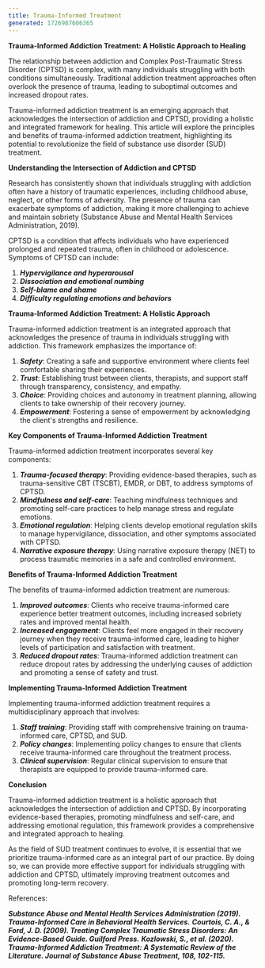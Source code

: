 ---
title: Trauma-Informed Treatment
generated: 1726987606365
---

**Trauma-Informed Addiction Treatment: A Holistic Approach to Healing**

The relationship between addiction and Complex Post-Traumatic Stress Disorder (CPTSD) is complex, with many individuals struggling with both conditions simultaneously. Traditional addiction treatment approaches often overlook the presence of trauma, leading to suboptimal outcomes and increased dropout rates.

Trauma-informed addiction treatment is an emerging approach that acknowledges the intersection of addiction and CPTSD, providing a holistic and integrated framework for healing. This article will explore the principles and benefits of trauma-informed addiction treatment, highlighting its potential to revolutionize the field of substance use disorder (SUD) treatment.

**Understanding the Intersection of Addiction and CPTSD**

Research has consistently shown that individuals struggling with addiction often have a history of traumatic experiences, including childhood abuse, neglect, or other forms of adversity. The presence of trauma can exacerbate symptoms of addiction, making it more challenging to achieve and maintain sobriety (Substance Abuse and Mental Health Services Administration, 2019).

CPTSD is a condition that affects individuals who have experienced prolonged and repeated trauma, often in childhood or adolescence. Symptoms of CPTSD can include:

1. ***Hypervigilance and hyperarousal***
2. ***Dissociation and emotional numbing***
3. ***Self-blame and shame***
4. ***Difficulty regulating emotions and behaviors***

**Trauma-Informed Addiction Treatment: A Holistic Approach**

Trauma-informed addiction treatment is an integrated approach that acknowledges the presence of trauma in individuals struggling with addiction. This framework emphasizes the importance of:

1. ***Safety***: Creating a safe and supportive environment where clients feel comfortable sharing their experiences.
2. ***Trust***: Establishing trust between clients, therapists, and support staff through transparency, consistency, and empathy.
3. ***Choice***: Providing choices and autonomy in treatment planning, allowing clients to take ownership of their recovery journey.
4. ***Empowerment***: Fostering a sense of empowerment by acknowledging the client's strengths and resilience.

**Key Components of Trauma-Informed Addiction Treatment**

Trauma-informed addiction treatment incorporates several key components:

1. ***Trauma-focused therapy***: Providing evidence-based therapies, such as trauma-sensitive CBT (TSCBT), EMDR, or DBT, to address symptoms of CPTSD.
2. ***Mindfulness and self-care***: Teaching mindfulness techniques and promoting self-care practices to help manage stress and regulate emotions.
3. ***Emotional regulation***: Helping clients develop emotional regulation skills to manage hypervigilance, dissociation, and other symptoms associated with CPTSD.
4. ***Narrative exposure therapy***: Using narrative exposure therapy (NET) to process traumatic memories in a safe and controlled environment.

**Benefits of Trauma-Informed Addiction Treatment**

The benefits of trauma-informed addiction treatment are numerous:

1. ***Improved outcomes***: Clients who receive trauma-informed care experience better treatment outcomes, including increased sobriety rates and improved mental health.
2. ***Increased engagement***: Clients feel more engaged in their recovery journey when they receive trauma-informed care, leading to higher levels of participation and satisfaction with treatment.
3. ***Reduced dropout rates***: Trauma-informed addiction treatment can reduce dropout rates by addressing the underlying causes of addiction and promoting a sense of safety and trust.

**Implementing Trauma-Informed Addiction Treatment**

Implementing trauma-informed addiction treatment requires a multidisciplinary approach that involves:

1. ***Staff training***: Providing staff with comprehensive training on trauma-informed care, CPTSD, and SUD.
2. ***Policy changes***: Implementing policy changes to ensure that clients receive trauma-informed care throughout the treatment process.
3. ***Clinical supervision***: Regular clinical supervision to ensure that therapists are equipped to provide trauma-informed care.

**Conclusion**

Trauma-informed addiction treatment is a holistic approach that acknowledges the intersection of addiction and CPTSD. By incorporating evidence-based therapies, promoting mindfulness and self-care, and addressing emotional regulation, this framework provides a comprehensive and integrated approach to healing.

As the field of SUD treatment continues to evolve, it is essential that we prioritize trauma-informed care as an integral part of our practice. By doing so, we can provide more effective support for individuals struggling with addiction and CPTSD, ultimately improving treatment outcomes and promoting long-term recovery.

References:

***Substance Abuse and Mental Health Services Administration (2019). Trauma-Informed Care in Behavioral Health Services.***
***Courtois, C. A., & Ford, J. D. (2009). Treating Complex Traumatic Stress Disorders: An Evidence-Based Guide. Guilford Press.***
***Kozlowski, S., et al. (2020). Trauma-Informed Addiction Treatment: A Systematic Review of the Literature. Journal of Substance Abuse Treatment, 108, 102-115.***
